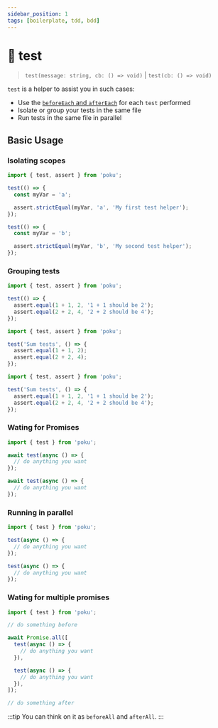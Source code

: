 ```yaml
---
sidebar_position: 1
tags: [boilerplate, tdd, bdd]
---
```


# 🧪 test

> `test(message: string, cb: () => void)` | `test(cb: () => void)`

`test` is a helper to assist you in such cases:

- Use the [`beforeEach` and `afterEach`](/docs/documentation/helpers/before-after-each/in-code) for each `test` performed
- Isolate or group your tests in the same file
- Run tests in the same file in parallel

## Basic Usage

### Isolating scopes

```ts
import { test, assert } from 'poku';

test(() => {
  const myVar = 'a';

  assert.strictEqual(myVar, 'a', 'My first test helper');
});

test(() => {
  const myVar = 'b';

  assert.strictEqual(myVar, 'b', 'My second test helper');
});
```

### Grouping tests

```ts
import { test, assert } from 'poku';

test(() => {
  assert.equal(1 + 1, 2, '1 + 1 should be 2');
  assert.equal(2 + 2, 4, '2 + 2 should be 4');
});
```

```ts
import { test, assert } from 'poku';

test('Sum tests', () => {
  assert.equal(1 + 1, 2);
  assert.equal(2 + 2, 4);
});
```

```ts
import { test, assert } from 'poku';

test('Sum tests', () => {
  assert.equal(1 + 1, 2, '1 + 1 should be 2');
  assert.equal(2 + 2, 4, '2 + 2 should be 4');
});
```

### Wating for Promises

```ts
import { test } from 'poku';

await test(async () => {
  // do anything you want
});

await test(async () => {
  // do anything you want
});
```

### Running in parallel

```ts
import { test } from 'poku';

test(async () => {
  // do anything you want
});

test(async () => {
  // do anything you want
});
```

### Wating for multiple promises

```ts
import { test } from 'poku';

// do something before

await Promise.all([
  test(async () => {
    // do anything you want
  }),

  test(async () => {
    // do anything you want
  }),
]);

// do something after
```

:::tip
You can think on it as `beforeAll` and `afterAll`.
:::
